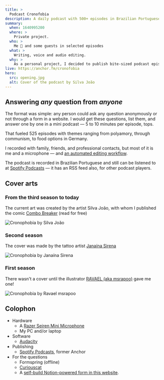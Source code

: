 ```yaml
---
title: >
  Podcast Cronofobia
description: A daily podcast with 500+ episodes in Brazilian Portuguese
summary:
  when: 1640995200
  where: >
    Private project.
  who: >
    Me 😬 and some guests in selected episodes
  what: >
    Writing, voice and audio editing.
  why: >
    As a personal project, I decided to publish bite-sized podcast episodes in a daily basis through my year. The format changed a little as time passed, but the project lived until August 12th 2023.
live: https://anchor.fm/cronofobia
hero:
  src: opening.jpg
  alt: Cover of the podcast by Silva João
---
```


## Answering _any_ question from _anyone_

The format was simple: any person could ask any question anonymously or not through a form in a website. I would get these questions, list them, and answer one by one in a mini podcast — 5 to 10 minutes per episode, tops.

That fueled 525 episodes with themes ranging from polyamory, through communism, to food options in Germany.

I recorded with family, friends, and professional contacts, but most of it is me and a microphone — and [an automated editing workflow](/blog/daily-podcast).

The podcast is recorded in Brazilian Portuguese and still can be listened to at [Spotify Podcasts](https://anchor.fm/cronofobia) — it has an RSS feed also, for other podcast players.

## Cover arts

### From the third season to today

The current art was created by the artist Silva João, with whom I published the comic [Combo Breaker](/combo-breaker) (read for free)

![Cronophobia by Silva João](./cronofobia-silva.jpg)

### Second season

The cover was made by the tattoo artist [Janaína Sirena](https://www.instagram.com/janainasirena)

![Cronophobia by Janaína Sirena](./cronofobia-jana.jpg)

### First season

There wasn't a cover until the illustrator [RAVAEL (aka msrapoo)](https://www.instagram.com/msrapoo/) gave me one!

![Cronophobia by Ravael msrapoo](./cronofobia-ravael.jpg)

## Colophon

- Hardware
  - A [Razer Seiren Mini Microphone](https://www.razer.com/streaming-microphones/razer-seiren-mini/)
  - My PC and/or laptop
- Software
  - [Audacity](https://www.audacityteam.org/)
- Publishing
  - [Spotify Podcasts](https://podcasters.spotify.com/), former Anchor
- For the questions
  - Formspring (offline)
  - [Curiouscat](https://curiouscat.live/)
  - A [self-build Notion-powered form in this website](/blog/notion-form).